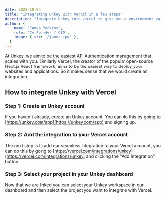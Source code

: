 ```yaml
---
date: 2023-10-04
title: "Integrating Unkey with Vercel in a few steps"
description: "Integrate Unkey into Vercel to give you a environment variable free experience."
author: {
    name: 'James Perkins',
    role: 'Co-Founder / CEO',
    image: { src: '/james.jpg' },
  }
---
```


At Unkey, we aim to be the easiest API Authentication management that scales with you. Similarly Vercel, the creator of the popular open-source Next.js React framework, aims to be the easiest way to deploy your websites and applications. So it makes sense that we would create an integration. 


## How to integrate Unkey with Vercel

### Step 1: Create an Unkey account

If you haven't already, create an Unkey account. You can do this by going to [https://unkey.com/app](https://unkey.com/app) and signing up.

### Step 2: Add the integration to your Vercel account

The next step is to add our seamless integration to your Vercel account, you can do this by going to [https://vercel.com/integrations/unkey](https://vercel.com/integrations/unkey) and clicking the "Add Integration" button.

### Step 3: Select your project in your Unkey dashboard

Now that we are linked you can select your Unkey workspace in our dashboard and then select the project you want to integrate with Vercel. 



